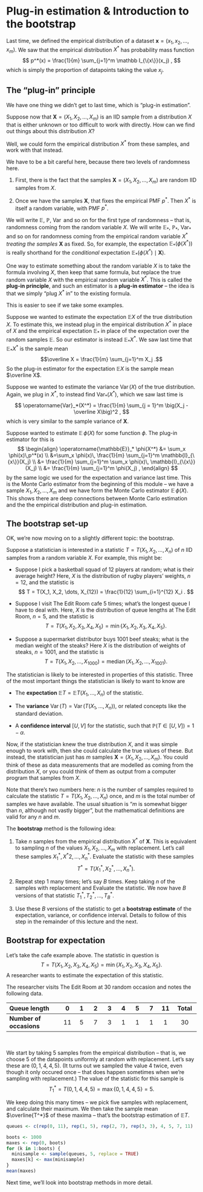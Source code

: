 # Plug-in estimation & Introduction to the bootstrap

Last time, we defined the empirical distribution of a dataset $\mathbf x = (x_1, x_2, \dots, x_m)$. We saw that the empirical distribution $X^*$ has probability mass function $$ p^*(x) = \frac{1}{m} \sum_{j=1}^m \mathbb I_{\{x\}}(x_j) , $$ which is simply the proportion of datapoints taking the value $x_j$.

## The "plug-in" principle

We have one thing we didn't get to last time, which is "plug-in estimation".

Suppose now that $\mathbf X = (X_1, X_2, \dots, X_m)$ is an IID sample from a distribution $X$ that is either unknown or too difficult to work with directly. How can we find out things about this distribution $X$?

Well, we could form the empirical distribution $X^*$ from these samples, and work with that instead.

We have to be a bit careful here, because there two levels of randomness here.

1.  First, there is the fact that the samples $\mathbf X = (X_1, X_2, \dots, X_m)$ are random IID samples from $X$.

2.  Once we have the samples $\mathbf X$, that fixes the empirical PMF $p^*$. Then $X^*$ is itself a random variable, with PMF $p^*$.

We will write $\mathbb E$, $\mathbb P$, $\operatorname{Var}$ and so on for the first type of randomness -- that is, randomness coming from the random variable $X$. We will write $\mathbb E_*$, $\mathbb P_*$, $\operatorname{Var}_*$ and so on for randomness coming from the empirical random variable $X^*$ *treating the samples* $\mathbf X$ as fixed. So, for example, the expectation $\mathbb E_*(\phi(X^*))$ is really shorthand for the *conditional* expectation $\mathbb E_*(\phi(X^*) \mid \mathbf X)$.

One way to estimate something about the random variable $X$ is to take the formula involving $X$, then keep that same formula, but replace the true random variable $X$ with the empirical random variable $X^*$. This is called the **plug-in principle**, and such an estimator is a **plug-in estimator** -- the idea is that we simply "plug $X^*$ in" to the existing formula.

This is easier to see if we take some examples.

Suppose we wanted to estimate the expectation $\mathbb EX$ of the true distribution $X$. To estimate this, we instead plug in the empirical distribution $X^*$ in place of $X$ and the empirical expectation $\mathbb E_*$ in place of the expectation over the random samples $\mathbb E$. So our estimator is instead $\mathbb E_*X^*$. We saw last time that $\mathbb E_*X^*$ is the sample mean $$\overline X = \frac{1}{m} \sum_{j=1}^m X_j .$$ So the plug-in estimator for the expectation $\mathbb EX$ is the sample mean $\overline X$.

Suppose we wanted to estimate the variance $\operatorname{Var}(X)$ of the true distribution. Again, we plug in $X^*$, to instead find $\operatorname{Var}_*(X^*)$, which we saw last time is $$ \operatorname{Var}_*(X^*) = \frac{1}{m} \sum_{j = 1}^m \big(X_j - \overline X\big)^2 , $$ which is very similar to the sample variance of $\mathbf X$.

Suppose wanted to estimate $\operatorname{\mathbb E}\phi(X)$ for some function $\phi$. The plug-in estimator for this is $$ \begin{align}
\operatorname{\mathbb{E}}_* \phi(X^*) &= \sum_x \phi(x)\,p^*(x) \\
&=\sum_x \phi(x)\, \frac{1}{m} \sum_{j=1}^m \mathbb{I}_{\{x\}}(X_j)  \\
&= \frac{1}{m} \sum_{j=1}^m \sum_x \phi(x)\, \mathbb{I}_{\{x\}}(X_j) \\
&= \frac{1}{m} \sum_{j=1}^m \phi(X_j) ,
\end{align} $$ by the same logic we used for the expectation and variance last time. This is the Monte Carlo estimator from the beginning of this module -- we have a sample $X_1, X_2, \dots, X_m$ and we have form the Monte Carlo estimator $\operatorname{\mathbb E}\phi(X)$. This shows there are deep connections between Monte Carlo estimation and the the empirical distribution and plug-in estimation.

## The bootstrap set-up

OK, we're now moving on to a slightly different topic: the bootstrap.

Suppose a statistician is interested in a statistic $T = T(X_1, X_2, \dots, X_n)$ of $n$ IID samples from a random variable $X$. For example, this might be:

-   Suppose I pick a basketball squad of 12 players at random; what is their average height? Here, $X$ is the distribution of rugby players' weights, $n = 12$, and the statistic is $$ T = T(X_1, X_2, \dots, X_{12}) = \frac{1}{12} \sum_{i=1}^{12} X_i . $$

-   Suppose I visit The Edit Room cafe 5 times; what's the longest queue I have to deal with. Here, $X$ is the distribution of queue lengths at The Edit Room, $n = 5$, and the statistic is $$ T = T(X_1, X_2, X_3, X_4, X_5) = \min\{X_1, X_2, X_3, X_4, X_5\} . $$

-   Suppose a supermarket distributor buys 1001 beef steaks; what is the median weight of the steaks? Here $X$ is the distribution of weights of steaks, $n = 1001$, and the statistic is $$ T = T(X_1, X_2, \dots, X_{1000}) = \operatorname{median} (X_1, X_2, \dots, X_{1001}) . $$

The statistician is likely to be interested in properties of this statistic. Three of the most important things the statistician is likely to want to know are

-   The **expectation** $\mathbb ET = \mathbb ET(X_1, \dots, X_n)$ of the statistic.

-   The **variance** $\operatorname{Var}(T) = \operatorname{Var}(T(X_1, \dots, X_n))$, or related concepts like the standard deviation.

-   A **confidence interval** $[U,V]$ for the statistic, such that $\mathbb P(T \in [U,V]) = 1-\alpha$.

Now, if the statistician knew the true distribution $X$, and it was simple enough to work with, then she could calculate the true values of these. But instead, the statistician just has $m$ samples $\mathbf X = (X_1, X_2, \dots, X_m)$. You could think of these as data measurements that are modelled as coming from the distribution $X$, or you could think of them as output from a computer program that samples from $X$.

Note that there's two numbers here: $n$ is the number of samples required to calculate the statistic $T = T(X_1, X_2, \dots, X_n)$ once, and $m$ is the total number of samples we have available. The usual situation is "$m$ is somewhat bigger than $n$, although not vastly bigger", but the mathematical definitions are valid for any $n$ and $m$.

The **bootstrap** method is the following idea:

1.  Take $n$ samples from the empirical distribution $X^*$ of $\mathbf X$. This is equivalent to sampling $n$ of the values $X_1, X_2, \dots, X_m$ with replacement. Let's call these samples $X^*_1, X^*2, \dots, X^*_n$. Evaluate the statistic with these samples $$ T^* = T(X_1^*, X_2^*, \dots, X_n^*) . $$

2.  Repeat step 1 many times; let's say $B$ times. Keep taking $n$ of the samples with replacement and Evaluate the statistic. We now have $B$ versions of that statistic $T^*_1, T^*_2, \dots, T^*_B$.

3.  Use these $B$ versions of the statistic to get a **bootstrap estimate** of the expectation, variance, or confidence interval. Details to follow of this step in the remainder of this lecture and the next.

## Bootstrap for expectation

::: {#exm-cafe}
Let's take the cafe example above. The statistic in question is $$ T = T(X_1, X_2, X_3, X_4, X_5) = \min\{X_1, X_2, X_3, X_4, X_5\} . $$
A researcher wants to estimate the expectation of this statistic.

The researcher visits The Edit Room at 30 random occasion and notes the following data.

| **Queue length**        |  0  |  1  |  2  |  3  |  4  |  5  |  7  | 11  | Total |
|:-----------------|:---:|:---:|:---:|:---:|:---:|:---:|:---:|:---:|:------:|
| **Number of occasions** | 11  |  5  |  7  |  3  |  1  |  1  |  1  |  1  |  30   |

 

We start by taking 5 samples from the empirical distribution -- that is, we choose 5 of the datapoints uniformly at random with replacement. Let's say these are $(0, 1, 4, 4, 5)$. (It turns out we sampled the value 4 twice, even though it only occured once -- that does happen sometimes when we're sampling with replacement.) The value of the statistic for this sample is
$$ T_1^* = T(0, 1, 4, 4, 5) = \max \{0, 1, 4, 4, 5\} = 5 .$$

We keep doing this many times -- we pick five samples with replacement, and calculate their maximum. We then take the sample mean $\overline{T^*}$ of these maxima -- that's the bootstrap estimation of $\mathbb ET$.

```r
queues <- c(rep(0, 11), rep(1, 5), rep(2, 7), rep(3, 3), 4, 5, 7, 11)

boots <- 1000
maxes <- rep(0, boots)
for (k in 1:boots) {
  minisample <- sample(queues, 5, replace = TRUE)
  maxes[k] <- max(minisample)
}
mean(maxes)
```
:::

Next time, we'll look into bootstrap methods in more detail.